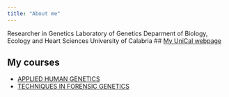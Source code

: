 ```yaml
---
title: "About me"
---
```

Researcher in Genetics
Laboratory of Genetics
Deparment of Biology, Ecology and Heart Sciences
University of Calabria
## [My UniCal webpage](https://www.unical.it/portale/strutture/dipartimenti_240/dibest/docenti/montesanto/)

## My courses
- [APPLIED HUMAN GENETICS](https://www.unical.it/portale/portaltemplates/view/view_scheda_insegnamento.cfm?70137&LANG=ITA&70137&LANG=ITA)
- [TECHNIQUES IN FORENSIC GENETICS](https://www.unical.it/portale/portaltemplates/view/view_scheda_insegnamento.cfm?63499&LANG=ITA&63499&LANG=ITA)